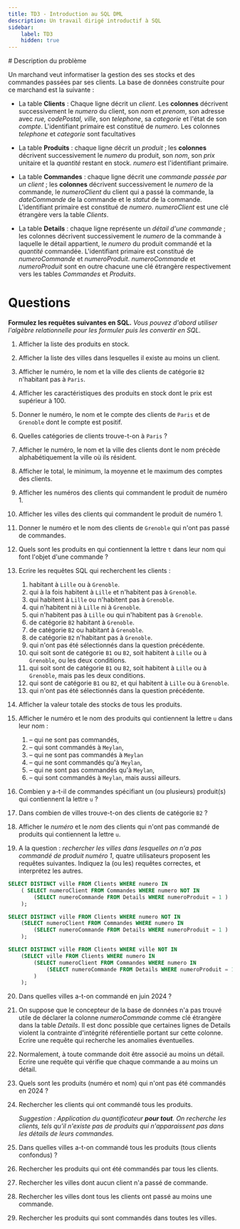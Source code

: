 ```yaml
---
title: TD3 - Introduction au SQL DML
description: Un travail dirigé introductif à SQL
sidebar:
    label: TD3
    hidden: true
---
```


<Slide>
# Description du problème

Un marchand veut informatiser la gestion des ses stocks et des commandes passées par ses clients. La base de données construite pour ce marchand est la suivante :

</Slide>
<Slide>


<TextDB />

</Slide>
<Slide>


<Boutique />

</Slide>

<div class="page-break"></div>

* La table **Clients** : Chaque ligne décrit un _client_. Les **colonnes** décrivent successivement le _numero_ du client, son _nom_ et _prenom_, son adresse avec _rue, codePostal, ville_, son _telephone_, sa _categorie_ et l'état de son _compte_. L'identifiant primaire est constitué de _numero_. Les colonnes _telephone_ et _categorie_ sont facultatives

* La table **Produits** : chaque ligne décrit un _produit_ ; les **colonnes** décrivent successivement le _numero_ du produit, son _nom_, son _prix_ unitaire et la _quantité_ restant en stock. _numero_ est l'identifiant primaire.

* La table **Commandes** : chaque ligne décrit une _commande passée par un client_ ; les **colonnes** décrivent successivement le _numero_ de la commande, le _numeroClient_ du client qui a passé la commande, la _dateCommande_ de la commande et le _statut_ de la commande. L'identifiant primaire est constitué de _numero_. _numeroClient_ est une clé étrangère vers la table _Clients_.

* La table **Details** : chaque ligne représente un _détail d'une commande_ ; les colonnes décrivent successivement le _numero_ de la commande à laquelle le détail appartient, le _numero_ du produit commandé et la _quantité_ commandée. L'identifiant primaire est constitué de _numeroCommande_ et _numeroProduit_. _numeroCommande_ et _numeroProduit_ sont en outre chacune une clé étrangère respectivement vers les tables _Commandes_ et _Produits_.

<div class="page-break"></div>

# Questions 

**Formulez les requêtes suivantes en SQL.** _Vous pouvez d'abord utiliser l'algèbre relationnelle pour les formuler puis les convertir en SQL._

1. Afficher la liste des produits en stock.

2. Afficher la liste des villes dans lesquelles il existe au moins un client.

3. Afficher le numéro, le nom et la ville des clients de catégorie ``B2`` n'habitant pas à `Paris`.

4. Afficher les caractéristiques des produits en stock dont le prix est supérieur à 100.

5. Donner le numéro, le nom et le compte des clients de `Paris` et de `Grenoble` dont le compte est positif.

6. Quelles catégories de clients trouve-t-on à `Paris` ?

7. Afficher le numéro, le nom et la ville des clients dont le nom précède alphabétiquement la ville où ils résident.

8. Afficher le total, le minimum, la moyenne et le maximum des comptes des clients.

9. Afficher les numéros des clients qui commandent le produit de numéro 1.

10. Afficher les villes des clients qui commandent le produit de numéro 1.

11. Donner le numéro et le nom des clients de `Grenoble` qui n'ont pas passé de commandes.

12. Quels sont les produits en qui contiennent la lettre `t` dans leur nom qui font l'objet d'une commande ?

13. Ecrire les requêtes SQL qui recherchent les clients :

    1. habitant à `Lille` ou à `Grenoble`.  
    2. qui à la fois habitent à `Lille` et n'habitent pas à `Grenoble`.  
    3. qui habitent à `Lille` ou n'habitent pas à `Grenoble`.  
    4. qui n'habitent ni à `Lille` ni à `Grenoble`.  
    5. qui n'habitent pas à `Lille` ou qui n'habitent pas à `Grenoble`.  
    6. de catégorie `B2` habitant à `Grenoble`.  
    7. de catégorie `B2` ou habitant à `Grenoble`.  
    8. de catégorie `B2` n'habitant pas à `Grenoble`.  
    9. qui n'ont pas été sélectionnés dans la question précédente.  
    10. qui soit sont de catégorie `B1` ou `B2`, soit habitent à `Lille` ou à `Grenoble`, ou les deux conditions.  
    11. qui soit sont de catégorie `B1` ou `B2`, soit habitent à `Lille` ou à `Grenoble`, mais pas les deux conditions.
    12. qui sont de catégorie `B1` ou `B2`, et qui habitent à `Lille` ou à `Grenoble`.  
    13. qui n'ont pas été sélectionnés dans la question précédente.

14. Afficher la valeur totale des stocks de tous les produits.

15. Afficher le numéro et le nom des produits qui contiennent la lettre `u` dans leur nom :

    1. – qui ne sont pas commandés,  
    2. – qui sont commandés à `Meylan`,  
    3. – qui ne sont pas commandés à `Meylan`  
    4. – qui ne sont commandés qu'à `Meylan`,  
    5. – qui ne sont pas commandés qu'à `Meylan`,  
    6. – qui sont commandés à `Meylan`, mais aussi ailleurs.

16. Combien y a-t-il de commandes spécifiant un (ou plusieurs) produit(s) qui contiennent la lettre `u` ?

17. Dans combien de villes trouve-t-on des clients de catégorie `B2` ?

18. Afficher le _numéro_ et le _nom_ des clients qui n'ont pas commandé de produits qui contiennent la lettre `u`.

19. A la question : _rechercher les villes dans lesquelles on n'a pas commandé de produit numéro 1_, quatre utilisateurs proposent les requêtes suivantes. Indiquez la (ou les) requêtes correctes, et interprétez les autres.

```sql
SELECT DISTINCT ville FROM Clients WHERE numero IN  
    ( SELECT numeroClient FROM Commandes WHERE numero NOT IN  
        (SELECT numeroCommande FROM Details WHERE numeroProduit = 1 )
    );
```

```sql
SELECT DISTINCT ville FROM Clients WHERE numero NOT IN  
    (SELECT numeroClient FROM Commandes WHERE numero IN  
        (SELECT numeroCommande FROM Details WHERE numeroProduit = 1 )
    );
```

```sql
SELECT DISTINCT ville FROM Clients WHERE ville NOT IN  
    (SELECT ville FROM Clients WHERE numero IN  
        (SELECT numeroClient FROM Commandes WHERE numero IN  
            (SELECT numeroCommande FROM Details WHERE numeroProduit = 1 )
        )
    );
```
20. Dans quelles villes a-t-on commandé en juin 2024 ?

21. On suppose que le concepteur de la base de données n'a pas trouvé utile de déclarer la colonne _numeroCommande_ comme clé étrangère dans la table _Details_. 
    Il est donc possible que certaines lignes de Details violent la contrainte d'intégrité référentielle portant sur cette colonne. 
    Ecrire une requête qui recherche les anomalies éventuelles.

22. Normalement, à toute commande doit être associé au moins un détail. Ecrire une requête qui vérifie que chaque commande a au moins un détail.

23. Quels sont les produits (numéro et nom) qui n'ont pas été commandés en 2024 ?

24. Rechercher les clients qui ont commandé tous les produits.  

    *Suggestion : Application du quantificateur **pour tout**. On recherche les clients, tels qu'il n'existe pas de produits qui n'apparaissent pas dans les détails de leurs commandes.*

25. Dans quelles villes a-t-on commandé tous les produits (tous clients confondus) ?

26. Rechercher les produits qui ont été commandés par tous les clients.

27. Rechercher les villes dont aucun client n'a passé de commande.

28. Rechercher les villes dont tous les clients ont passé au moins une commande.

29. Rechercher les produits qui sont commandés dans toutes les villes.
